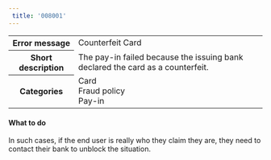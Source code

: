 ```yaml
---  
 title: '008001'  
---  
```

  
<table>
    <tbody>
        <tr>
            <th scope="row"><strong>Error message</strong></th>
            <td>Counterfeit Card</td>
        </tr>
        <tr>
            <th scope="row"><strong>Short description</strong></th>
            <td>The pay-in failed because the issuing bank declared the card as a counterfeit.</td>
        </tr>
        <tr>
            <th scope="row"><strong>Categories</strong></th>
            <td>  
<div class="label">Card</div>  
<div class="label">Fraud policy</div>  
<div class="label">Pay-in</div>
</td>
        </tr>
    </tbody>
</table>  

#### What to do  

In such cases, if the end user is really who they claim they are, they need to contact their bank to unblock the situation.
